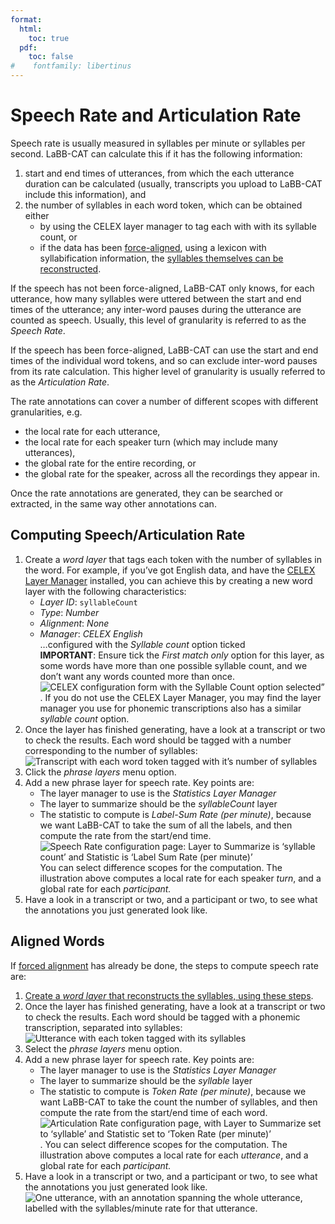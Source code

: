 ```yaml
---
format:
  html:
    toc: true
  pdf: 
    toc: false
#    fontfamily: libertinus
---
```

# Speech Rate and Articulation Rate

Speech rate is usually measured in syllables per minute or syllables per second. LaBB-CAT can calculate this if it has the following information:

1. start and end times of utterances, from which the each utterance duration can be calculated (usually, transcripts you upload to LaBB-CAT include this information), and
1. the number of syllables in each word token, which can be obtained either
    - by using the CELEX layer manager to tag each with with its syllable count, or
    - if the data has been [force-aligned](../forced-alignment/index.qmd), using a lexicon with syllabification information, the [syllables themselves can be reconstructed](syllables.qmd).

If the speech has not been force-aligned, LaBB-CAT only knows, for each utterance, how many syllables were uttered between the start and end times of the utterance; any inter-word pauses during the utterance are counted as speech.  Usually, this level of granularity is referred to as the *Speech Rate*.

If the speech has been force-aligned, LaBB-CAT can use the start and end times of the individual word tokens, and so can exclude inter-word pauses from its rate calculation. This higher level of granularity is usually referred to as the *Articulation Rate*.

The rate annotations can cover a number of different scopes with different granularities, e.g.

- the local rate for each utterance,
- the local rate for each speaker turn (which may include many utterances),
- the global rate for the entire recording, or
- the global rate for the speaker, across all the recordings they appear in.

Once the rate annotations are generated, they can be searched or extracted, in the same way other annotations can.

## Computing Speech/Articulation Rate


1. Create a *word layer* that tags each token with the number of syllables in the word. For example, if you've got English data, and have the [CELEX Layer Manager](../phonemic-tagging/celex.qmd) installed, you can achieve this by creating a new word layer with the following characteristics:
    - *Layer ID*: `syllableCount`
    - *Type*: *Number*
    - *Alignment*: *None*
    - *Manager*: *CELEX English*  
    ...configured with the *Syllable count* option ticked  
    **IMPORTANT**: Ensure tick the *First match only* option for this layer, as some words have more than one possible syllable count, and we don't want any words counted more than once.  
    ![CELEX configuration form with the Syllable Count option selected"](CELEX-syllable-count-layer-configuration.png){fig-alt="CELEX configuration form with the Syllable Count option selected"}. 
    If you do not use the CELEX Layer Manager, you may find the layer manager you use for phonemic transcriptions also has a similar *syllable count* option.
1. Once the layer has finished generating, have a look at a transcript or two to check the results. Each word should be tagged with a number corresponding to the number of syllables:  
   ![Transcript with each word token tagged with it's number of syllables](syllable-count-layer.png){fig-alt="Transcript with each word token tagged with it's number of syllables"}
1. Click the *phrase layers* menu option.
1. Add a new phrase layer for speech rate. Key points are:
    - The layer manager to use is the *Statistics Layer Manager*
    - The layer to summarize should be the *syllableCount* layer
    - The statistic to compute is *Label-Sum Rate (per minute)*, because we want LaBB-CAT to take the sum of all the labels, and then compute the rate from the start/end time.  
    ![Speech Rate configuration page: Layer to Summarize is 'syllable count' and Statistic is 'Label Sum Rate (per minute)'](speech-rate-configuration.png){fig-alt="Speech Rate configuration page: Layer to Summarize is 'syllable count' and Statistic is 'Label Sum Rate (per minute)'"}  
    You can select difference scopes for the computation. The illustration above computes a local rate for each speaker *turn*, and a global rate for each *participant.*
1. Have a look in a transcript or two, and a participant or two, to see what the annotations you just generated look like.

## Aligned Words


If [forced alignment](../forced-alignment/index.qmd) has already be done, the steps to compute speech rate are:

1. [Create a *word layer* that reconstructs the syllables, using these steps](syllables.qmd).
1. Once the layer has finished generating, have a look at a transcript or two to check the results. Each word should be tagged with a phonemic transcription, separated into syllables:  
   ![Utterance with each token tagged with its syllables](reconstructed-syllables.png){fig-alt="Utterance with each token tagged with its syllables"}
1. Select the *phrase layers* menu option.
1. Add a new phrase layer for speech rate. Key points are:
    - The layer manager to use is the *Statistics Layer Manager*
    - The layer to summarize should be the *syllable* layer
    - The statistic to compute is *Token Rate (per minute)*, because we want LaBB-CAT to take the count the number of syllables, and then compute the rate from the start/end time of each word.  
    ![Articulation Rate configuration page, with Layer to Summarize set to 'syllable' and Statistic set to 'Token Rate (per minute)'](articulation-rate-configuration.png){fig-alt="Articulation Rate configuration page, with Layer to Summarize set to 'syllable' and Statistic set to 'Token Rate (per minute)'"}. 
    You can select difference scopes for the computation. The illustration above computes a local rate for each *utterance*, and a global rate for each *participant.*
1. Have a look in a transcript or two, and a participant or two, to see what the annotations you just generated look like.  
   ![One utterance, with an annotation spanning the whole utterance, labelled with the syllables/minute rate for that utterance.](articulation-rate-one-utterance.png){fig-alt="One utterance, with an annotation spanning the whole utterance, labelled with the syllables/minute rate for that utterance."}


